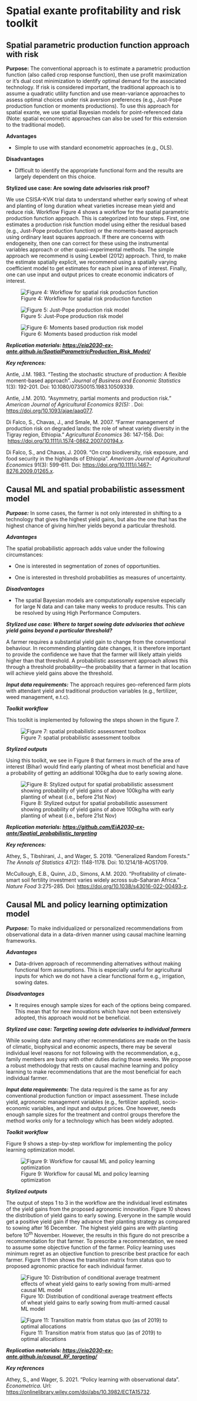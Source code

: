 # Spatial exante profitability and risk toolkit

## Spatial parametric production function approach with risk

**Purpose:** The conventional approach is to estimate a parametric production function (also called crop response function), then use profit maximization or it's dual cost minimization to identify optimal demand for the associated technology. If risk is considered important, the traditional approach is to assume a quadratic utility function and use mean-variance approaches to assess optimal choices under risk aversion preferences (e.g., Just-Pope production function or moments productions). To use this approach for spatial exante, we use spatial Bayesian models for point-referenced data (Note: spatial econometric approaches can also be used for this extension to the traditional model).

**Advantages**

-   Simple to use with standard econometric approaches (e.g., OLS).

**Disadvantages**

-   Difficult to identify the appropriate functional form and the results are largely dependent on this choice.

**Stylized use case: Are sowing date advisories risk proof?**

We use CSISA-KVK trial data to understand whether early sowing of wheat and planting of long duration wheat varieties increase mean yield and reduce risk. Workflow Figure 4 shows a workflow for the spatial parametric production function approach. This is categorized into four steps. First, one estimates a production risk function model using either the residual based (e.g., Just-Pope production function) or the moments-based approach using ordinary least squares approach. If there are concerns with endogeneity, then one can correct for these using the instrumental variables approach or other quasi-experimental methods. The simple approach we recommend is using Lewbel (2012) approach. Third, to make the estimate spatially explicit, we recommend using a spatially varying coefficient model to get estimates for each pixel in area of interest. Finally, one can use input and output prices to create economic indicators of interest.

![Figure 4: Workflow for spatial risk production function](/spatial_JP_risk_model.png)

![Figure 5: Just-Pope production risk model](/JP_model_figure.png)

![Figure 6: Moments based production risk model](/Moments_based_risk_figure.png)

***Replication materials: <https://eia2030-ex-ante.github.io/SpatialParametricProduction_Risk_Model/>***

***Key references:***

Antle, J.M. 1983. "Testing the stochastic structure of production: A flexible moment-based approach". *Journal of Business and Economic Statistics* 1(3): 192-201. Doi: 10.1080/07350015.1983.10509339.

Antle, J.M. 2010. "Asymmetry, partial moments and production risk." *American Journal of Agricultural Economics 92(5):* . Doi: <https://doi.org/10.1093/ajae/aaq077>.

Di Falco, S., Chavas, J., and Smale, M. 2007. "Farmer management of production risk on degraded lands: the role of wheat variety diversity in the Tigray region, Ethiopia." *Agricultural Economics* 36: 147-156. Doi:  <https://doi.org/10.1111/j.1574-0862.2007.00194.x>.

Di Falco, S., and Chavas, J. 2009. "On crop biodiversity, risk exposure, and food security in the highlands of Ethiopia". *American Journal of Agricultural Economics* 91(3): 599-611. Doi: <https://doi.org/10.1111/j.1467-8276.2009.01265.x>.

## Causal ML and spatial probabilistic assessment model

***Purpose:*** In some cases, the farmer is not only interested in shifting to a technology that gives the highest yield gains, but also the one that has the highest chance of giving him/her yields beyond a particular threshold.

***Advantages***

The spatial probabilistic approach adds value under the following circumstances:

-   One is interested in segmentation of zones of opportunities.

-   One is interested in threshold probabilities as measures of uncertainty.

***Disadvantages***

-   The spatial Bayesian models are computationally expensive especially for large N data and can take many weeks to produce results. This can be resolved by using High Performance Computers.

***Stylized use case: Where to target sowing date advisories that achieve yield gains beyond a particular threshold?***

A farmer requires a substantial yield gain to change from the conventional behaviour. In recommending planting date changes, it is therefore important to provide the confidence we have that the farmer will likely attain yields higher than that threshold. A probabilistic assessment approach allows this through a threshold probability---the probability that a farmer in that location will achieve yield gains above the threshold.

***Input data requirements:*** The approach requires geo-referenced farm plots with attendant yield and traditional production variables (e.g., fertilizer, weed management, e.t.c).

***Toolkit workflow***

This toolkit is implemented by following the steps shown in the figure 7.

![Figure 7: spatial probabilistic assessment toolbox](/spatial_probabilistic_assessment_toolbox.png)

***Stylized outputs***

Using this toolkit, we see in Figure 8 that farmers in much of the area of interest (Bihar) would find early planting of wheat most beneficial and have a probability of getting an additional 100kg/ha due to early sowing alone.

![Figure 8: Stylized output for spatial probabilistic assessment showing probability of yield gains of above 100kg/ha with early planting of wheat (i.e., before 21st Nov)](/spatial_prob_figure.png)

***Replication materials: <https://github.com/EiA2030-ex-ante/Spatial_probabilistic_targeting>***

***Key references:***

Athey, S., Tibshirani, J., and Wager, S. 2019. "Generalized Random Forests." *The Annals of Statistics* 47(2): 1148-1178. Doi: 10.1214/18-AOS1709.

McCullough, E.B., Quinn, J.D., Simons, A.M. 2020. "Profitability of climate-smart soil fertility investment varies widely across sub-Saharan Africa." *Nature Food* 3:275-285. Doi: <https://doi.org/10.1038/s43016-022-00493-z>.

## Causal ML and policy learning optimization model

***Purpose:*** To make individualized or personalized recommendations from observational data in a data-driven manner using causal machine learning frameworks.

***Advantages***

-   Data-driven approach of recommending alternatives without making functional form assumptions. This is especially useful for agricultural inputs for which we do not have a clear functional form e.g., irrigation, sowing dates.

***Disadvantages***

-   It requires enough sample sizes for each of the options being compared. This mean that for new innovations which have not been extensively adopted, this approach would not be beneficial.

***Stylized use case: Targeting sowing date advisories to individual farmers***

While sowing date and many other recommendations are made on the basis of climatic, biophysical and economic aspects, there may be several individual level reasons for not following with the recommendation, e.g., family members are busy with other duties during those weeks. We propose a robust methodology that rests on causal machine learning and policy learning to make recommendations that are the most beneficial for each individual farmer.

***Input data requirements:*** The data required is the same as for any conventional production function or impact assessment. These include yield, agronomic management variables (e.g., fertilizer applied), socio-economic variables, and input and output prices. One however, needs enough sample sizes for the treatment and control groups therefore the method works only for a technology which has been widely adopted.

***Toolkit workflow***

Figure 9 shows a step-by-step workflow for implementing the policy learning optimization model.

![Figure 9: Workflow for causal ML and policy learning optimization](/Causal_ML_prioritization_workflow.png)

***Stylized outputs***

The output of steps 1 to 3 in the workflow are the individual level estimates of the yield gains from the proposed agronomic innovation. Figure 10 shows the distribution of yield gains to early sowing. Everyone in the sample would get a positive yield gain if they advance their planting strategy as compared to sowing after 16 December.  The highest yield gains are with planting before 10^th^ November. However, the results in this figure do not prescribe a recommendation for that farmer. To prescribe a recommendation, we need to assume some objective function of the farmer. Policy learning uses minimum regret as an objective function to prescribe best practice for each farmer. Figure 11 then shows the transition matrix from status quo to proposed agronomic practice for each individual farmer.

![Figure 10: Distribution of conditional average treatment effects of wheat yield gains to early sowing from multi-armed causal ML model](/Causal_ML_cates_distribution_figure.png)

![Figure 11: Transition matrix from status quo (as of 2019) to optimal allocations](/Transition_matrix_figure.png)

***Replication materials: <https://eia2030-ex-ante.github.io/causal_RF_targeting/>***

***Key references***

Athey, S., and Wager, S. 2021. "Policy learning with observational data". *Econometrica*. Url: <https://onlinelibrary.wiley.com/doi/abs/10.3982/ECTA15732>.
